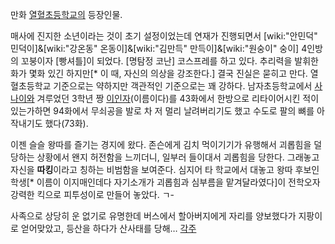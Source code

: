만화 [[열혈초등학교]]의 등장인물.

매사에 진지한 소년이라는 것이 초기 설정이었는데 연재가 진행되면서 [wiki:"안민덕" 민덕이]&[wiki:"강온동" 온동이]&[wiki:"김만득" 만득이]&[wiki:"원숭이" 숭이] 4인방의 꼬붕이자 [빵셔틀]이 되었다.
[명탐정 코난] 코스프레를 하고 있다. 추리력을 발휘한 화가 몇화 있긴 하지만[* 이 때, 자신의 의상을 강조한다.] 결국 진실은 묻히고 만다.
열혈초등학교 기준으로는 약하지만 객관적인 기준으로는 꽤 강하다. 남자초등학교에서 [[사나이]]와 겨루었던 3학년 짱 [[이인자]](이름이다)를 43화에서 한방으로 리타이어시킨 적이 있는가하면 94화에서 무쇠공을 발로 차 저 멀리 날려버리기도 했고 수도로 팔의 뼈를 아작내기도 했다(73화).

이젠 슬슬 왕따를 즐기는 경지에 왔다. 존슨에게 김치 먹이기기가 유행해서 괴롭힘을 덜 당하는 상황에서 왠지 허전함을 느끼더니, 일부러 들이대서 괴롭힘을 당한다. 그래놓고 자신을 '''따킹'''이라고 칭하는 비범함을 보여준다. 심지어 타 학교에서 대놓고 왕따 후보인 학생[* 이름이 이지매인데다 자기소개가 괴롭힘과 심부름을 맡겨달라였다]이 전학오자 강력한 킥으로 피투성이로 만들어 놓았다. ㄱ- 

사족으로 상당히 운 없기로 유명한데 버스에서 할아버지에게 자리를 양보했다가 지팡이로 얻어맞았고, 등산을 하다가 산사태를 당해…
[[각주]]
